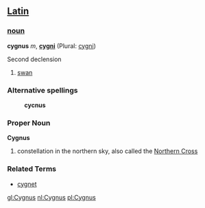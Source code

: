 ==[[Latin]]==
===[[noun]]===
'''cygnus''' ''m'', '''[[cygni]]''' (Plural: [[cygni]])

Second declension

# [[swan]]

===Alternative spellings===
:'''cycnus'''

===Proper Noun===
'''Cygnus'''

# constellation in the northern sky, also called the [[Northern Cross]]

===Related Terms===
*[[cygnet]]

[[gl:Cygnus]]
[[nl:Cygnus]]
[[pl:Cygnus]]